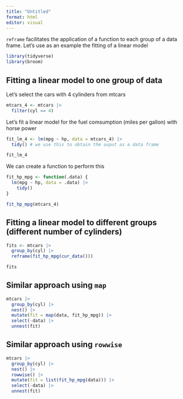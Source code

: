 ```yaml
---
title: "Untitled"
format: html
editor: visual
---
```


`reframe` facilitates the application of a function to each group of a data frame. Let's use as an example the fitting of a linear model

```r
library(tidyverse)
library(broom)
```

## Fitting a linear model to one group of data

Let's select the cars with 4 cylinders from mtcars

```r
mtcars_4 <- mtcars |> 
  filter(cyl == 4)
```

Let's fit a linear model for the fuel comsumption (miles per gallon) with horse power

```r
fit_lm_4 <- lm(mpg ~ hp, data = mtcars_4) |> 
  tidy() # we use this to obtain the ouput as a data frame 

fit_lm_4
```

We can create a function to perform this

```r
fit_hp_mpg <- function(.data) {
  lm(mpg ~ hp, data = .data) |> 
    tidy()
}
```

```r
fit_hp_mpg(mtcars_4)
```

## Fitting a linear model to different groups (different number of cylinders)

```r
fits <- mtcars |> 
  group_by(cyl) |> 
  reframe(fit_hp_mpg(cur_data()))

fits
```

## Similar approach using `map`

```r
mtcars |> 
  group_by(cyl) |> 
  nest() |> 
  mutate(fit = map(data, fit_hp_mpg)) |> 
  select(-data) |> 
  unnest(fit)
```
## Similar approach using `rowwise`

```r
mtcars |> 
  group_by(cyl) |> 
  nest() |> 
  rowwise() |> 
  mutate(fit = list(fit_hp_mpg(data))) |> 
  select(-data) |> 
  unnest(fit)
```

